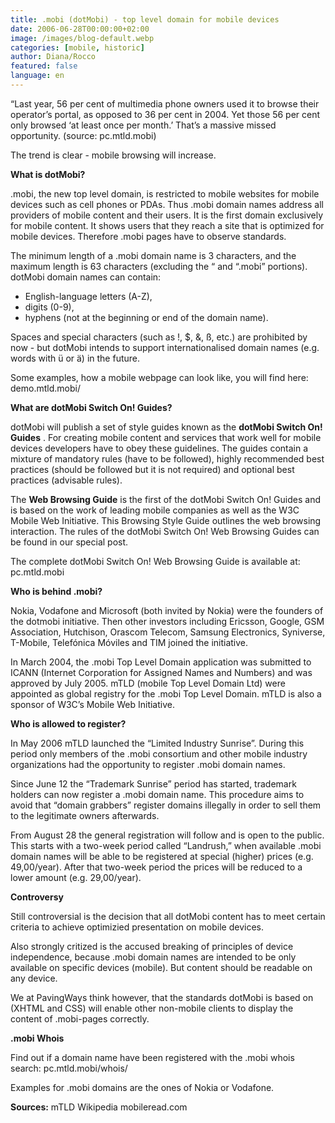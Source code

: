 ```yaml
---
title: .mobi (dotMobi) - top level domain for mobile devices
date: 2006-06-28T00:00:00+02:00
image: /images/blog-default.webp
categories: [mobile, historic]
author: Diana/Rocco
featured: false
language: en
---
```


<div class="entry-content">
“Last year, 56 per cent of multimedia phone owners used it to browse their operator’s portal, as opposed to 36 per cent in 2004. Yet those 56 per cent only browsed ‘at least once per month.’ That’s a massive missed opportunity. (source: pc.mtld.mobi)



The trend is clear - mobile browsing will increase.**What is dotMobi?** 



.mobi, the new top level domain, is restricted to mobile websites for mobile devices such as cell phones or PDAs. Thus .mobi domain names address all providers of mobile content and their users. It is the first domain exclusively for mobile content. It shows users that they reach a site that is optimized for mobile devices. Therefore .mobi pages have to observe standards.



The minimum length of a .mobi domain name is 3 characters, and the maximum length is 63 characters (excluding the “ and “.mobi” portions). dotMobi domain names can contain:<ul>	<li>English-language letters (A-Z),</li>	<li>digits (0-9),</li>	<li>hyphens (not at the beginning or end of the domain name).</li></ul>

Spaces and special characters (such as !, $, &, ß, etc.)  are prohibited by now - but dotMobi intends to support internationalised domain names (e.g. words with ü or ä) in the future.



Some examples, how a mobile webpage can look like, you will find here: demo.mtld.mobi/

**What are dotMobi Switch On! Guides?** 



dotMobi will publish a set of style guides known as the **dotMobi Switch On! Guides** . For creating mobile content and services that work well for mobile devices developers have to obey these guidelines. The guides contain a mixture of mandatory rules (have to be followed), highly recommended best practices (should be followed but it is not required) and optional best practices (advisable rules).



The **Web Browsing Guide**  is the first of the dotMobi Switch On! Guides and is based on the work of leading mobile companies as well as the W3C Mobile Web Initiative. This Browsing Style Guide outlines the web browsing interaction. The rules of the dotMobi Switch On! Web Browsing Guides can be found in our special post.



The complete dotMobi Switch On! Web Browsing Guide is available at: pc.mtld.mobi

**Who is behind .mobi?** 



Nokia, Vodafone and Microsoft (both invited by Nokia) were the founders of the dotmobi initiative. Then other investors including Ericsson, Google, GSM Association, Hutchison, Orascom Telecom, Samsung Electronics, Syniverse, T-Mobile, Telefónica Móviles and TIM joined the initiative.



In March 2004, the .mobi Top Level Domain application was submitted to ICANN (Internet Corporation for Assigned Names and Numbers) and was approved by July 2005. mTLD (mobile Top Level Domain Ltd) were appointed as global registry for the .mobi Top Level Domain. mTLD is also a sponsor of W3C’s Mobile Web Initiative.

**Who is allowed to register?** 



In May 2006 mTLD launched the “Limited Industry Sunrise”. During this period only members of the .mobi consortium and other mobile industry organizations had the opportunity to register .mobi domain names.



Since June 12 the “Trademark Sunrise” period has started, trademark holders can now register a .mobi domain name. This procedure aims to avoid that “domain grabbers” register domains illegally in order to sell them to the legitimate owners afterwards.



From August 28 the general registration will follow and is open to the public. This starts with a two-week period called “Landrush,” when available .mobi domain names will be able to be registered at special (higher) prices (e.g. 49,00/year). After that two-week period the prices will be reduced to a lower amount (e.g. 29,00/year).

**Controversy** 



Still controversial is the decision that all dotMobi content has to meet certain criteria to achieve optimizied presentation on mobile devices. 



Also strongly critized is the accused breaking of principles of device independence, because .mobi domain names are intended to be only available on specific devices (mobile). But content should be readable on any device.



We at PavingWays think however, that the standards dotMobi is based on (XHTML and CSS) will enable other non-mobile clients to display the content of .mobi-pages correctly.

**.mobi Whois** 

Find out if a domain name have been registered with the .mobi whois search: pc.mtld.mobi/whois/



Examples for .mobi domains are the ones of Nokia or Vodafone.

**Sources:** mTLDWikipediamobileread.com
</div>

